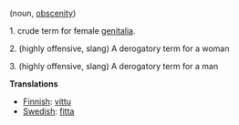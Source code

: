 (noun, [[obscenity]])

1. crude term for female [[genitalia]].

2. (highly offensive, slang) A derogatory term for a woman  

3. (highly offensive, slang) A derogatory term for a man

'''Translations'''
*[[Finnish]]: [[vittu]]
*[[Swedish]]: [[fitta]]